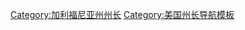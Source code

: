 {{navbox
| name       = 加利福尼亞州州長
| title      = [[加利福尼亞州州長]]
| state      = {{{state|autocollapse}}}
| imagestyle = padding-left: 0.5em;
| image      = [[File:Seal of the 40th Governor of California.png|100px|link=|alt=]]
| bodyclass  = hlist

| group1 =  
| list1  = 

# [[彼得·哈德曼·伯内特]]
# [[约翰·麦克杜格尔]]
# [[约翰·比格勒]]
# [[J·尼利·约翰逊]]
# [[约翰·B·韦勒]]
# [[米尔顿·莱瑟姆]]
# [[约翰·G·唐尼]]
# [[利兰·斯坦福]]
# [[利兰·斯坦福]]
# [[亨利·亨特利·海特]]
# [[牛顿·布思]]
# [[罗穆阿尔多·帕切科]]
# [[威廉·欧文]]
# [[乔治·克莱门特·珀金斯]]
# [[乔治·斯通曼]]
# [[华盛顿·巴特利特]]
# [[罗伯特·沃特曼]]
# [[亨利·马卡姆]]
# {{link-en|詹姆斯·巴德|James Budd}}
# {{link-en|亨利·盖奇|Henry Gage}}
# {{link-en|乔治·帕迪|George Pardee}}
# {{link-en|詹姆斯·吉勒特|James Gillett}}
# [[海勒姆·约翰逊]]
# {{link-en|威廉·斯蒂芬斯|William Stephens}}
# [[弗伦德·理查德森]]
# {{link-en|克莱门特·卡尔霍恩·扬|C. C. Young|C·C·扬}}
# {{link-en|詹姆斯·罗尔夫|James Rolph}}
# {{link-en|弗兰克·梅里亚姆|Frank Merriam}}
# {{link-en|科尔伯特·奥尔森|Culbert Olson}}
# [[厄尔·沃伦]]
# {{link-en|古德温·奈特|Goodwin Knight}}
# {{link-en|派特·布朗|Pat Brown}}
# [[罗纳德·里根]]
# [[杰里·布朗]]
# {{link-en|乔治·德克梅吉安|George Deukmejian}}
# [[皮特·威尔逊]]
# {{link-en|格雷·戴维斯|Gray Davis}}
# [[阿诺·施瓦辛格]]
# [[杰里·布朗]]
# [[加文·纽森]] 

| below = 
}}<noinclude>
{{collapsible option}}
[[Category:加利福尼亚州州长]]
[[Category:美国州长导航模板]]
</noinclude>